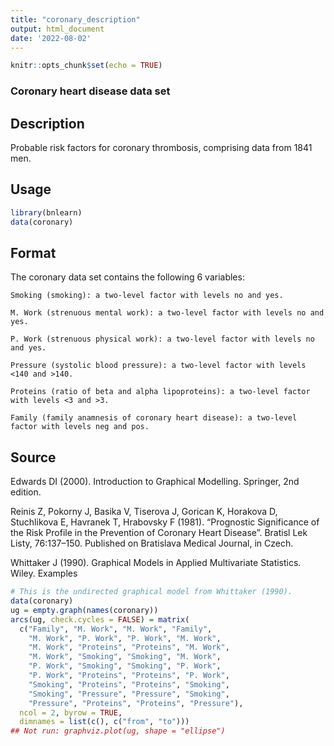 ```yaml
---
title: "coronary_description"
output: html_document
date: '2022-08-02'
---
```


```r
knitr::opts_chunk$set(echo = TRUE)
```

### Coronary heart disease data set

## Description

Probable risk factors for coronary thrombosis, comprising data from 1841 men.

## Usage
```r
library(bnlearn)
data(coronary)
```

## Format

The coronary data set contains the following 6 variables:

    Smoking (smoking): a two-level factor with levels no and yes.

    M. Work (strenuous mental work): a two-level factor with levels no and yes.

    P. Work (strenuous physical work): a two-level factor with levels no and yes.

    Pressure (systolic blood pressure): a two-level factor with levels <140 and >140.

    Proteins (ratio of beta and alpha lipoproteins): a two-level factor with levels <3 and >3.

    Family (family anamnesis of coronary heart disease): a two-level factor with levels neg and pos.

## Source

Edwards DI (2000). Introduction to Graphical Modelling. Springer, 2nd edition.

Reinis Z, Pokorny J, Basika V, Tiserova J, Gorican K, Horakova D, Stuchlikova E, Havranek T, Hrabovsky F (1981). "Prognostic Significance of the Risk Profile in the Prevention of Coronary Heart Disease". Bratisl Lek Listy, 76:137–150. Published on Bratislava Medical Journal, in Czech.

Whittaker J (1990). Graphical Models in Applied Multivariate Statistics. Wiley.
Examples


```r
# This is the undirected graphical model from Whittaker (1990).
data(coronary)
ug = empty.graph(names(coronary))
arcs(ug, check.cycles = FALSE) = matrix(
  c("Family", "M. Work", "M. Work", "Family",
    "M. Work", "P. Work", "P. Work", "M. Work",
    "M. Work", "Proteins", "Proteins", "M. Work",
    "M. Work", "Smoking", "Smoking", "M. Work",
    "P. Work", "Smoking", "Smoking", "P. Work",
    "P. Work", "Proteins", "Proteins", "P. Work",
    "Smoking", "Proteins", "Proteins", "Smoking",
    "Smoking", "Pressure", "Pressure", "Smoking",
    "Pressure", "Proteins", "Proteins", "Pressure"),
  ncol = 2, byrow = TRUE,
  dimnames = list(c(), c("from", "to")))
## Not run: graphviz.plot(ug, shape = "ellipse")
```